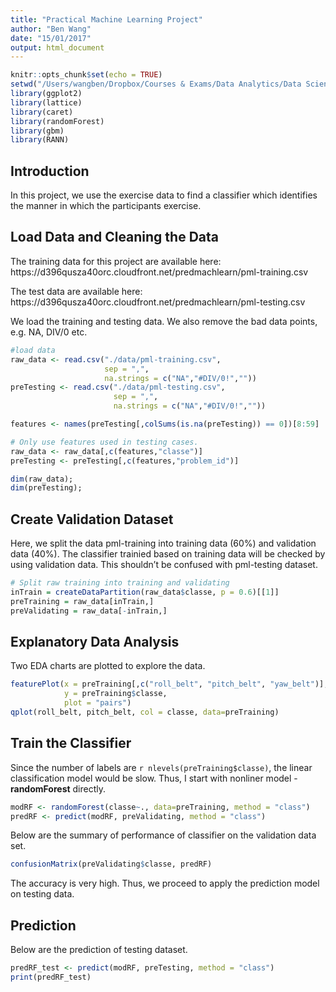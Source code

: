 ```yaml
---
title: "Practical Machine Learning Project"
author: "Ben Wang"
date: "15/01/2017"
output: html_document
---
```


```r
knitr::opts_chunk$set(echo = TRUE)
setwd("/Users/wangben/Dropbox/Courses & Exams/Data Analytics/Data Science Specialization - JHU/Working/Pratical Machine Learning")
library(ggplot2)
library(lattice)
library(caret)
library(randomForest)
library(gbm)
library(RANN)
```

## Introduction
In this project, we use the exercise data to find a classifier which identifies the manner in which the participants exercise.

## Load Data and Cleaning the Data
The training data for this project are available here:
https://d396qusza40orc.cloudfront.net/predmachlearn/pml-training.csv

The test data are available here:
https://d396qusza40orc.cloudfront.net/predmachlearn/pml-testing.csv

We load the training and testing data. We also remove the bad data points, e.g. NA, DIV/0 etc.
```r
#load data
raw_data <- read.csv("./data/pml-training.csv", 
                     sep = ",",
                     na.strings = c("NA","#DIV/0!",""))
preTesting <- read.csv("./data/pml-testing.csv", 
                       sep = ",",
                       na.strings = c("NA","#DIV/0!",""))

features <- names(preTesting[,colSums(is.na(preTesting)) == 0])[8:59]

# Only use features used in testing cases.
raw_data <- raw_data[,c(features,"classe")]
preTesting <- preTesting[,c(features,"problem_id")]

dim(raw_data); 
dim(preTesting);
```


## Create Validation Dataset
Here, we split the data pml-training into training data (60%) and validation data (40%). The classifier trainied based on training data will be checked by using validation data. This shouldn't be confused with pml-testing dataset.
```r
# Split raw training into training and validating
inTrain = createDataPartition(raw_data$classe, p = 0.6)[[1]]
preTraining = raw_data[inTrain,]
preValidating = raw_data[-inTrain,]

```

## Explanatory Data Analysis
Two EDA charts are plotted to explore the data.

```r
featurePlot(x = preTraining[,c("roll_belt", "pitch_belt", "yaw_belt")],
            y = preTraining$classe,
            plot = "pairs")
qplot(roll_belt, pitch_belt, col = classe, data=preTraining)
```

## Train the Classifier
Since the number of labels are `r nlevels(preTraining$classe)`, the linear classification model would be slow. Thus, I start with nonliner model - **randomForest** directly.
```r
modRF <- randomForest(classe~., data=preTraining, method = "class")
predRF <- predict(modRF, preValidating, method = "class")
```

Below are the summary of performance of classifier on the validation data set. 
```r
confusionMatrix(preValidating$classe, predRF)
```
The accuracy is very high. Thus, we proceed to apply the prediction model on testing data.

## Prediction
Below are the prediction of testing dataset.
```r
predRF_test <- predict(modRF, preTesting, method = "class")
print(predRF_test)
```